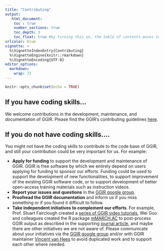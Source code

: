```yaml
---
title: "Contributing"
output:
   html_document:
    toc : true
    number_sections: true
    toc_depth: 3
    toc_float: true #by turning this on, the table of contents moves to the left of the page.
urlcolor: blue
vignette: >
  %\VignetteIndexEntry{Contributing}
  %\VignetteEngine{knitr::rmarkdown}
  %\VignetteEncoding{UTF-8}
editor_options:
  markdown:
    wrap: 72
---
```


```r
knitr::opts_chunk$set(echo = TRUE)
```


## If you have coding skills…

We welcome contributions in the development, maintenance, and documentation of GGIR. Please find the GGIR’s contributing guidelines [here](https://github.com/wadpac/GGIR/blob/master/CONTRIBUTING.md).

## If you do not have coding skills….

You might not have the coding skills to contribute to the code base of GGIR, and still your contribution could be very important for us. For example: 

- **Apply for funding** to support the development and maintenance of GGIR. GGIR is free software by which we entirely depend on users applying for funding to sponsor our efforts. Funding could be used to support the development of new functionalities, to support improvement of the existing GGIR software code, or to support development of better open-access training materials such as instruction videos.
-	**Report your issues and questions** in the [GGIR google group](https://groups.google.com/g/RpackageGGIR).
-	**Proofread the GGIR documentation** and inform us if you miss something or if you found it difficult to follow.
- **Take independent initiatives to complement our efforts**. For example, Prof. Stuart Fairclough created a [series of GGIR video tutorials](https://www.youtube.com/watch?v=AbHgJYTyuiA), Wei Guo and colleagues created the R package [mMARCH.AC](https://doi.org/10.32614/CRAN.package.mMARCH.AC) to post-process GGIR output as described in the supporting [journal article](https://doi.org/10.1123/jmpb.2022-0018), and maybe there are other initiatives we are not aware of. Please communicate about your initiatives via the [GGIR google group](https://groups.google.com/g/rpackageggir/) and/or with GGIR maintainer [Vincent van Hees](https://www.accelting.com/) to avoid duplicated work and to support each other where needed.

